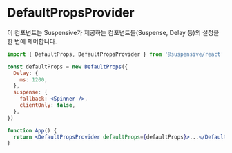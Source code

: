 # DefaultPropsProvider

이 컴포넌트는 Suspensive가 제공하는 컴포넌트들(Suspense, Delay 등)의 설정을 한 번에 제어합니다.

```jsx /DefaultPropsProvider/ /DefaultProps/
import { DefaultProps, DefaultPropsProvider } from '@suspensive/react'

const defaultProps = new DefaultProps({
  Delay: {
    ms: 1200,
  },
  suspense: {
    fallback: <Spinner />,
    clientOnly: false,
  },
})

function App() {
  return <DefaultPropsProvider defaultProps={defaultProps}>...</DefaultPropsProvider>
}
```
